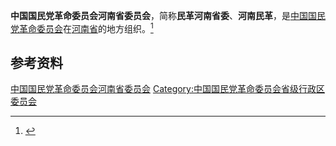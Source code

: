 {{Infobox PRCG
|机构名称 = 中国国民党革命委员会河南省委员会
|标志1    =
|格言1    =
|届数     = 十四
|任期始   = 2022年6月
|任期终   = 2027年
|职位1    = 主任委员
|人员1    = [[张弓_(1966年)|张　弓]]
|职位2    = 副主任委员
|人员2    = 吕心阳{{wrap}}马　珺{{wrap}}栗社臣{{wrap}}王黎生{{wrap}}薛志杰
|人数2    = 5
|职位3    =
|人员3    =
|组织法规 = 中国国民党革命委员会章程
|上级机构 = [[中国国民党革命委员会中央委员会|中国国民党革命委员会中央委员会]]
|机构类型 = [[民主党派|民主党派]][[中国一级行政区|省级行政区]][[委员会|委员会]]
|行政级别 = 正厅级
|场所1    = 
|地址1    = 
|邮编1    = 
|电话1    = 
|官网1    = {{url|http://www.hnmg.gov.cn/}}
}}
'''中国国民党革命委员会河南省委员会'''，简称'''民革河南省委'''、'''河南民革'''，是[[中国国民党革命委员会|中国国民党革命委员会]]在[[河南省|河南省]]的地方组织。<ref>{{Cite web|title=中国国民党革命委员会章程（2017年12月23日）|url=http://www.minge.gov.cn/n1/2017/1123/c415521-29663888.html|accessdate=2020-09-02|work=中国国民党革命委员会中央委员会|archiveurl=https://web.archive.org/web/20171227235410/http://www.minge.gov.cn/n1/2017/1123/c415521-29663888.html|archivedate=2017-12-27|dead-url=yes}}</ref>

== 参考资料 ==
{{reflist}}

{{中华人民共和国各省级行政区|委员会|中国国民党革命委员会|仅内地=yes}}

{{Authority control}}
[[Category:中国国民党革命委员会河南省委员会|]]
[[Category:中国国民党革命委员会省级行政区委员会|Category:中国国民党革命委员会省级行政区委员会]]